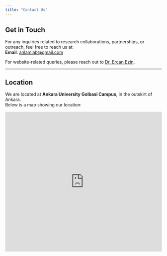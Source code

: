 ```yaml
---
title: "Contact Us"
---
```


## Get in Touch

For any inquiries related to research collaborations, partnerships, or outreach, feel free to reach us at:  
**Email**: [anlamlab@gmail.com](mailto:anlamlab@gmail.com)

For website-related queries, please reach out to [Dr. Ercan Ezin](#team-page).

---

## Location

We are located at **Ankara University Golbasi Campus**, in the outskirt of Ankara.  
Below is a map showing our location:

 
 ```{=html}
 <iframe src="https://www.google.com/maps/embed?pb=!1m18!1m12!1m3!1d737.8565310458695!2d32.82038862841386!3d39.781954046440966!2m3!1f0!2f0!3f0!3m2!1i1024!2i768!4f13.1!3m3!1m2!1s0x14d343ea80559b8d%3A0xc3a2fab015249ace!2zQW5rYXJhIMOcbml2ZXJzaXRlc2kgWWF6xLFsxLFtIE3DvGhlbmRpc2xpxJ9p!5e0!3m2!1sen!2str!4v1724884009037!5m2!1sen!2str" width="100%"  height="450" style="border:0;" allowfullscreen="" loading="lazy" referrerpolicy="no-referrer-when-downgrade"></iframe>
```
 
